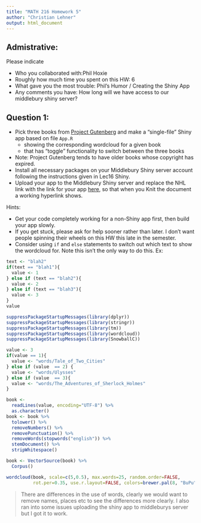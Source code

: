 ```yaml
---
title: "MATH 216 Homework 5"
author: "Christian Lehner"
output: html_document
---
```



## Admistrative:

Please indicate

* Who you collaborated with:Phil Hoxie
* Roughly how much time you spent on this HW: 6
* What gave you the most trouble: Phil's Humor / Creating the Shiny App
* Any comments you have: How long will we have access to our middlebury shiny server?





## Question 1:

* Pick three books from [Project Gutenberg](https://www.gutenberg.org/) and make
a "single-file" Shiny app based on file `App.R`
    + showing the corresponding wordcloud for a given book
    + that has "toggle" functionality to switch between the three books
* Note: Project Gutenberg tends to have older books whose copyright has expired.
* Install all necessary packages on your Middlebury Shiny server account
following the instructions given in Lec16 Shiny.
* Upload your app to the Middlebury Shiny server and replace the NHL link with
the link for your app [here](https://shiny.middlebury.edu:3838/clehner/Words/), so that when you Knit the 
document a working hyperlink shows.

Hints:

* Get your code completely working for a non-Shiny app first, then build your
app slowly.
* If you get stuck, please ask for help sooner rather than later. I don't want 
people spinning their wheels on this HW this late in the semester.
* Consider using `if` and `else` statements to switch out which text to show the
wordcloud for. Note this isn't the only way to do this. Ex:

```r
text <- "blah2"
if(text == "blah1"){
  value <- 1
} else if (text == "blah2"){
  value <- 2
} else if (text == "blah3"){
  value <- 3
}
value
```

```r
suppressPackageStartupMessages(library(dplyr))
suppressPackageStartupMessages(library(stringr))
suppressPackageStartupMessages(library(tm))
suppressPackageStartupMessages(library(wordcloud))
suppressPackageStartupMessages(library(SnowballC))
```

```r
value <- 3
if(value == 1){
  value <- "words/Tale_of_Two_Cities"
} else if (value  == 2) {
  value <- "words/Ulysses"
} else if (value  == 3){
  value <- "words/The_Adventures_of_Sherlock_Holmes"
}

book <-
  readLines(value, encoding="UTF-8") %>%
  as.character()
book <- book %>%
  tolower() %>%
  removeNumbers() %>%
  removePunctuation() %>%
  removeWords(stopwords("english")) %>%
  stemDocument() %>%
  stripWhitespace()

book <- VectorSource(book) %>% 
  Corpus()

wordcloud(book, scale=c(5,0.5), max.words=25, random.order=FALSE,
          rot.per=0.35, use.r.layout=FALSE, colors=brewer.pal(8, "BuPu"))
```

>There are differences in the use of words, clearly we would want to remove names, places etc to see the differences more clearly. I also ran into some issues uploading the shiny app to middleburys server but I got it to work.













